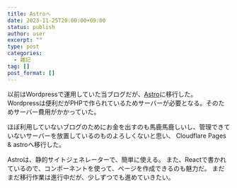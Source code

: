 ```yaml
---
title: Astroへ
date: 2023-11-25T20:00:00+09:00
status: publish
author: user
excerpt: ""
type: post
categories:
  - 雑記
tag: []
post_format: []
---
```


以前はWordpressで運用していた当ブログだが、[Astro](https://astro.build/)に移行した。  
Wordpressは便利だがPHPで作られているためサーバーが必要となる。そのためサーバー費用がかかっていた。  

ほぼ利用していないブログのためにお金を出すのも馬鹿馬鹿しいし、管理できていないサーバーを放置しているのものよろしくないと思い、
Cloudflare Pages & astroへ移行した。  

Astroは、静的サイトジェネレーターで、簡単に使える。
また、Reactで書かれているので、コンポーネントを使って、ページを作成できるのも魅力だ。
まだまだ移行作業は進行中だが、少しずつでも進めていきたい。

